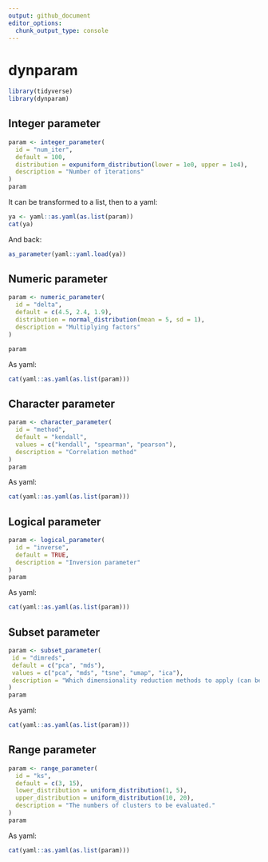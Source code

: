 ```yaml
---
output: github_document
editor_options: 
  chunk_output_type: console
---
```


<!-- README.md is generated from README.Rmd. Please edit that file -->

# dynparam

```r
library(tidyverse)
library(dynparam)
```

## Integer parameter
```r
param <- integer_parameter(
  id = "num_iter", 
  default = 100,
  distribution = expuniform_distribution(lower = 1e0, upper = 1e4),
  description = "Number of iterations"
)
param
```

It can be transformed to a list, then to a yaml:
```r
ya <- yaml::as.yaml(as.list(param))
cat(ya)
```

And back:
```r
as_parameter(yaml::yaml.load(ya))
```

## Numeric parameter
```r
param <- numeric_parameter(
  id = "delta", 
  default = c(4.5, 2.4, 1.9), 
  distribution = normal_distribution(mean = 5, sd = 1),
  description = "Multiplying factors"
)

param
```

As yaml:
```r
cat(yaml::as.yaml(as.list(param)))
```

## Character parameter
```r
param <- character_parameter(
  id = "method", 
  default = "kendall",
  values = c("kendall", "spearman", "pearson"), 
  description = "Correlation method"
)
param
```

As yaml:
```r
cat(yaml::as.yaml(as.list(param)))
```

## Logical parameter
```r
param <- logical_parameter(
  id = "inverse",
  default = TRUE, 
  description = "Inversion parameter"
)
param
```

As yaml:
```r
cat(yaml::as.yaml(as.list(param)))
```

## Subset parameter
```r
param <- subset_parameter(
 id = "dimreds",
 default = c("pca", "mds"),
 values = c("pca", "mds", "tsne", "umap", "ica"),
 description = "Which dimensionality reduction methods to apply (can be multiple)"
)
param
```

As yaml:
```r
cat(yaml::as.yaml(as.list(param)))
```

## Range parameter
```r
param <- range_parameter(
  id = "ks",
  default = c(3, 15),
  lower_distribution = uniform_distribution(1, 5),
  upper_distribution = uniform_distribution(10, 20),
  description = "The numbers of clusters to be evaluated."
)
param
```

As yaml:
```r
cat(yaml::as.yaml(as.list(param)))
```
